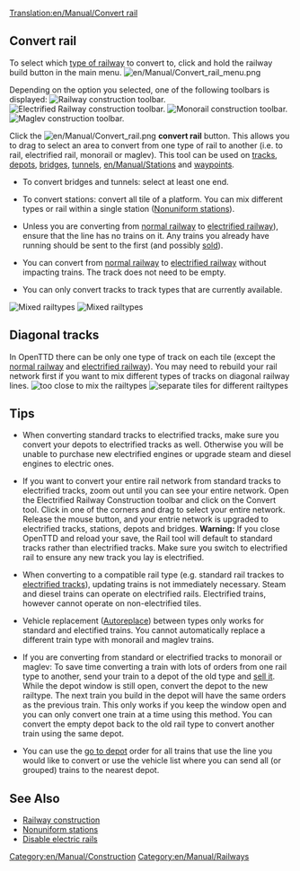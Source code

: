 [[Translation:en/Manual/Convert rail]]
{{en/Manual/Tutorial/Navigation}}
==Convert rail==
To select which [[en/Manual/Base Set/Types of railway|type of railway]] to convert to, click and hold the railway build button in the main menu. 
[[File:en/Manual/Convert rail menu.png|none]]
<!-- Screenshot needs to be replaced with an English language screenshot! -->


Depending on the option you selected, one of the following toolbars is displayed:
[[File:en/Manual/Railroad Construction.png|none|frame|[[en/Manual/Railway construction#railway-construction-toolbar|Railway construction toolbar]].]]
[[File:en/Manual/Electrified Railway Construction.png|none|frame|Electrified Railway construction toolbar.]]
[[File:en/Manual/Monorail Construction.png|none|frame|Monorail construction toolbar.]]
[[File:en/Manual/Maglev Construction.png|none|frame|Maglev construction toolbar.]]

Click the [[File:en/Manual/Convert rail.png]] '''convert rail''' button. This allows you to drag to select an area to convert from one type of rail to another (i.e. to rail, electrified rail, monorail or maglev). This tool can be used on [[en/Manual/Building tracks|tracks]], [[en/Manual/Building depots|depots]], [[en/Manual/Bridges|bridges]], [[en/Manual/Tunnels|tunnels]], [[en/Manual/Stations]] and [[en/Manual/Waypoints|waypoints]].

* To convert bridges and tunnels: select at least one end.

* To convert stations: convert all tile of a platform. You can mix different types or rail within a single station ([[en/Archive/Manual/Settings/Nonuniform stations|Nonuniform stations]]).

* Unless you are converting from [[en/Manual/Base Set/Railways|normal railway]] to [[en/Manual/Base Set/Electrified railways|electrified railway]]), ensure that the line has no trains on it. Any trains you already have running should be sent to the first (and possibly [[en/Manual/Sell entire train|sold]]).

* You can convert from [[en/Manual/Base Set/Railways|normal railway]] to [[en/Manual/Base Set/Electrified railways|electrified railway]] without impacting trains. The track does not need to be empty.

* You can only convert tracks to track types that are currently available.
[[File:en/Manual/Convert rail tunnel.png|left|frame|Mixed railtypes]]
[[File:en/Manual/Convert station.png|none|frame|Mixed railtypes]]

==Diagonal tracks==
In OpenTTD there can be only one type of track on each tile (except the [[en/Manual/Base Set/Railways|normal railway]] and [[en/Manual/Base Set/Electrified railways|electrified railway]]). You may need to rebuild your rail network first if you want to mix different types of tracks on diagonal railway lines.
[[File:en/Manual/Convert rail close.png|left|frame|too close to mix the railtypes]]
[[File:en/Manual/Convert rail good.png|none|frame|separate tiles for different railtypes]] 

==Tips==
*When converting standard tracks to electrified tracks, make sure you convert your depots to electrified tracks as well. Otherwise you will be unable to purchase new electrified engines or upgrade steam and diesel engines to electric ones.

* If you want to convert your entire rail network from standard tracks to electrified tracks, zoom out until you can see your entire network. Open the Electrified Railway Construction toolbar and click on the Convert tool. Click in one of the corners and drag to select your entire network. Release the mouse button, and your entrie network is upgraded to electrified tracks, stations, depots and bridges. '''Warning:''' If you close OpenTTD and reload your save, the Rail tool will default to standard tracks rather than electrified tracks. Make sure you switch to electrified rail to ensure any new track you lay is electrified.

* When converting to a compatible rail type (e.g. standard rail trackes to [[en/Manual/Base Set/Electrified railways|electrified tracks]]), updating trains is not immediately necessary. Steam and diesel trains can operate on electrified rails. Electrified trains, however cannot operate on non-electrified tiles. 

* Vehicle replacement ([[en/Manual/Replace vehicles#autoreplace|Autoreplace]]) between types only works for standard and electified trains. You cannot automatically replace a different train type with monorail and maglev trains.

* If you are converting from standard or electrified tracks to monorail or maglev: To save time converting a train with lots of orders from one rail type to another, send your train to a depot of the old type and [[en/Manual/Sell entire train|sell it]]. While the depot window is still open, convert the depot to the new railtype. The next train you build in the depot will have the same orders as the previous train. This only works if you keep the window open and you can only convert one train at a time using this method. You can convert the empty depot back to the old rail type to convert another train using the same depot.

* You can use the [[en/Manual/Orders#go-to|go to depot]] order for all trains that use the line you would like to convert or use the vehicle list where you can send all (or grouped) trains to the nearest depot.


==See Also==
*[[en/Manual/Railway construction|Railway construction]]
*[[en/Archive/Manual/Settings/Nonuniform stations|Nonuniform stations]]
*[[en/Archive/Manual/Settings/Advanced Settings/Vehicles#disable-electric-rails|Disable electric rails]]

[[Category:en/Manual/Construction]]
[[Category:en/Manual/Railways]]